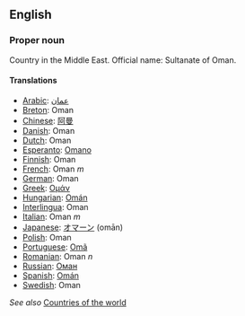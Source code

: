 ==English==

===Proper noun===

Country in the Middle East. Official name: Sultanate of Oman.

====Translations====
*[[Arabic]]: [[عمان]]
*[[Breton]]: Oman
*[[Chinese]]: [[阿曼]]
*[[Danish]]: Oman
*[[Dutch]]: Oman
*[[Esperanto]]: [[Omano]]
*[[Finnish]]: Oman
*[[French]]: Oman ''m''
*[[German]]: Oman
*[[Greek]]: [[Ομάν]]
*[[Hungarian]]: [[Omán]]
*[[Interlingua]]: Oman
*[[Italian]]: Oman ''m''
*[[Japanese]]: [[オマーン]] (omān)
*[[Polish]]: Oman
*[[Portuguese]]: [[Omã]]
*[[Romanian]]: Oman ''n''
*[[Russian]]: [[Оман]]
*[[Spanish]]: [[Omán]]
*[[Swedish]]: Oman

''See also'' [[Countries of the world]]
